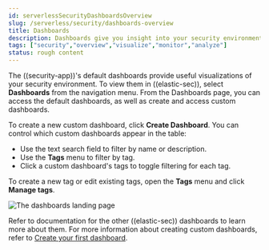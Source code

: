 ```yaml
---
id: serverlessSecurityDashboardsOverview
slug: /serverless/security/dashboards-overview
title: Dashboards
description: Dashboards give you insight into your security environment.
tags: ["security","overview","visualize","monitor","analyze"]
status: rough content
---
```


<div id="dashboards-overview"></div>

The ((security-app))'s default dashboards provide useful visualizations of your security environment. To view them in ((elastic-sec)), select **Dashboards** from the navigation menu. From the Dashboards page, you can access the default dashboards, as well as create and access custom dashboards.

To create a new custom dashboard, click **Create Dashboard**. You can control which custom dashboards appear in the table:

* Use the text search field to filter by name or description.
* Use the **Tags** menu to filter by tag.
* Click a custom dashboard's tags to toggle filtering for each tag.

To create a new tag or edit existing tags, open the **Tags** menu and click **Manage tags**.

![The dashboards landing page](../images/dashboards-overview/-dashboards-dashboards-landing-page.png)

Refer to documentation for the other ((elastic-sec)) dashboards to learn more about them. For more information about creating custom dashboards, refer to [Create your first dashboard](((kibana-ref))/create-a-dashboard-of-panels-with-web-server-data.html).
